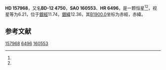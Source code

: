 {{Starbox begin
| name = HD 157968
}}
{{Starbox observe
| epoch = [[J2000.0|J2000.0]]
| constell = {{星座名待查}}<ref name=SIMBAD>{{cite web
 | url=http://simbad.u-strasbg.fr/simbad/sim-id?Ident=HR+6496
 | title=Pulsating variable Star
 | publisher=Centre de Données astronomiques de Strasbourg
 | work=SIMBAD
 | accessdate=2012-07-13
 | archive-date=2016-03-19
 | archive-url=https://web.archive.org/web/20160319071912/http://simbad.u-strasbg.fr/simbad/sim-id?Ident=HR+6496
 | dead-url=no
 }}</ref><ref name=DATA>{{cite web
 | url=http://vizier.u-strasbg.fr/viz-bin/VizieR-5?-out.add=.&-source=5050&-corr=PK=HR&-out.max=9999&HR=6496
 | title=VizieR Detailed Page
 | accessdate=2012-07-13
 | archive-date=2016-03-04
 | archive-url=https://web.archive.org/web/20160304232747/http://vizier.u-strasbg.fr/viz-bin/VizieR-5?-out.add=.&-source=5050&-corr=PK=HR&-out.max=9999&HR=6496
 | dead-url=no
 }}</ref>
| 星官 = 
| ra = {{RA|17|27|2.1}}<ref name=SIMBAD /><ref name=DATA />
| dec = {{DEC|-12|30|45}}<ref name=SIMBAD /><ref name=DATA />
| appmag_v = 6.21<ref name=SIMBAD /><ref name=DATA />
}}
{{Starbox character
| class = F7V<ref name=SIMBAD /><ref name=DATA />
| b-v = 0.51<ref name=SIMBAD /><ref name=DATA />
| u-b = <ref name=SIMBAD /><ref name=DATA />
| r-i = <ref name=SIMBAD /><ref name=DATA />
| variable = 
}}
{{Starbox astrometry
| radial_v = 
| prop_mo_ra = -40
| parallax = 
| p_error = 
}}
{{Starbox catalog
| names =BD-12 4750，[[SAO星表|SAO]] 160553，[[HD星表|HD]] 157968，[[HR星表|HR]] 6496}}
{{Starbox reference |Simbad=HR+6496}}
{{Starbox end}}

'''HD 157968'''，又名'''BD-12 4750'''，'''SAO 160553'''、'''HR 6496'''，是一颗恒星<ref name=SIMBAD /><ref name=DATA />，视星等为6.21，位于[[銀道座標系|銀經]]11.74，[[銀道座標系|銀緯]]12.36，其[[B1900.0|B1900.0]]坐标为赤經{{RA|17|21|25.3}}，赤緯{{DEC|-12|12.36|27}}。

== 参考文献 ==
{{reflist}}

{{star-stub}}

[[Category:HD和HDE天體|157968]]
[[Category:HR天體|6496]]
[[Category:SAO天體|160553]]